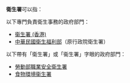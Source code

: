 '''衛生署'''可以指：

以下專門負責衛生事務的政府部門：
*[[衞生署_(香港)|衞生署 (香港)]]
*[[中華民國衛生福利部|中華民國衛生福利部]]（原行政院衛生署）
以下帶有「衛生署」或「衞生署」字眼的政府部門：
*[[勞動部職業安全衛生署|勞動部職業安全衛生署]]
*[[食物環境衞生署|食物環境衞生署]]
{{disambig|Cat=組織機構消歧義}}
